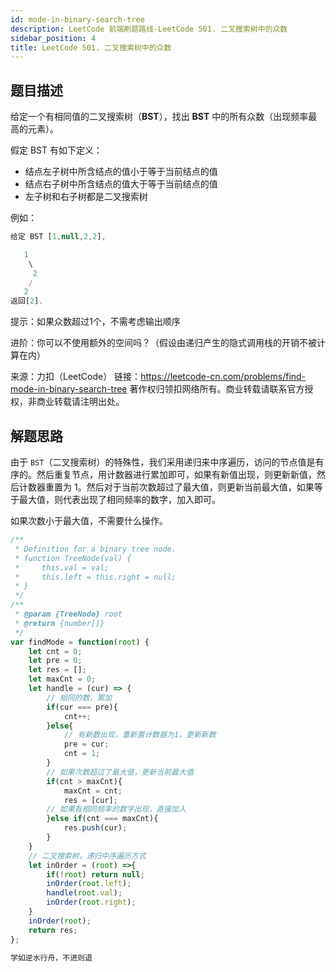 ```yaml
---
id: mode-in-binary-search-tree
description: LeetCode 前端刷题路线-LeetCode 501. 二叉搜索树中的众数
sidebar_position: 4
title: LeetCode 501. 二叉搜索树中的众数
---
```


## 题目描述
给定一个有相同值的二叉搜索树（**BST**），找出 **BST** 中的所有众数（出现频率最高的元素）。

假定 BST 有如下定义：

- 结点左子树中所含结点的值小于等于当前结点的值
- 结点右子树中所含结点的值大于等于当前结点的值
- 左子树和右子树都是二叉搜索树

例如：

```javascript
给定 BST [1,null,2,2],

   1
    \
     2
    /
   2
返回[2].
```

提示：如果众数超过1个，不需考虑输出顺序

进阶：你可以不使用额外的空间吗？（假设由递归产生的隐式调用栈的开销不被计算在内）

来源：力扣（LeetCode）
链接：https://leetcode-cn.com/problems/find-mode-in-binary-search-tree
著作权归领扣网络所有。商业转载请联系官方授权，非商业转载请注明出处。




## 解题思路

由于 `BST`（二叉搜索树）的特殊性，我们采用递归来中序遍历，访问的节点值是有序的。然后重复节点，用计数器进行累加即可，如果有新值出现，则更新新值，然后计数器重置为 1。然后对于当前次数超过了最大值，则更新当前最大值，如果等于最大值，则代表出现了相同频率的数字，加入即可。

如果次数小于最大值，不需要什么操作。

```javascript
/**
 * Definition for a binary tree node.
 * function TreeNode(val) {
 *     this.val = val;
 *     this.left = this.right = null;
 * }
 */
/**
 * @param {TreeNode} root
 * @return {number[]}
 */
var findMode = function(root) {
    let cnt = 0;
    let pre = 0;
    let res = [];
    let maxCnt = 0;
    let handle = (cur) => {
        // 相同的数，累加
        if(cur === pre){
            cnt++;
        }else{
            // 有新数出现，重新置计数器为1，更新新数
            pre = cur;
            cnt = 1;
        }
        // 如果次数超过了最大值，更新当前最大值
        if(cnt > maxCnt){
            maxCnt = cnt;
            res = [cur];
        // 如果有相同频率的数字出现，直接加入
        }else if(cnt === maxCnt){
            res.push(cur);
        }
    }
    // 二叉搜索树，递归中序遍历方式
    let inOrder = (root) =>{
        if(!root) return null;
        inOrder(root.left);
        handle(root.val);
        inOrder(root.right);
    }
    inOrder(root);
    return res;
};
```

```javascript
学如逆水行舟，不进则退
```


